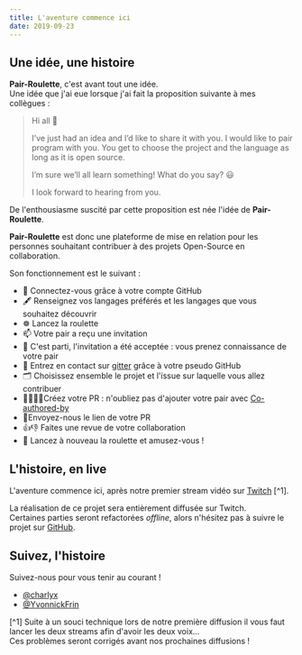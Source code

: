 ```yaml
---
title: L'aventure commence ici
date: 2019-09-23
---
```


## Une idée, une histoire

**Pair-Roulette**, c'est avant tout une idée.  
Une idée que j'ai eue lorsque j'ai fait la proposition suivante à mes collègues : 

> Hi all 👋
> 
> I’ve just had an idea and I’d like to share it with you.
> I would like to pair program with you. You get to choose the project and the language as long as it is open source.
> 
> I’m sure we’ll all learn something!
> What do you say? 😃
> 
> I look forward to hearing from you.

De l'enthousiasme suscité par cette proposition est née l'idée de **Pair-Roulette**. 

**Pair-Roulette** est donc une plateforme de mise en relation pour les personnes
souhaitant contribuer à des projets Open-Source en collaboration.


Son fonctionnement est le suivant :

 * 🔐 Connectez-vous grâce à votre compte GitHub
 * 🖋 Renseignez vos langages préférés et les langages que vous souhaitez 
 découvrir
 * ☸️  Lancez la roulette
 * 📫 Votre pair a reçu une invitation
 * 🤝 C'est parti, l'invitation a été acceptée : vous prenez connaissance de votre 
 pair
 * 💬 Entrez en contact sur [gitter](https://gitter.im/pair-roulette/community) 
 grâce à votre pseudo GitHub
 * 🗂 Choisissez ensemble le projet et l'issue sur laquelle vous allez contribuer
 * 👩‍💻👨‍💻Créez votre PR : n'oubliez pas d'ajouter votre pair avec 
 [Co-authored-by](https://help.github.com/en/articles/creating-a-commit-with-multiple-authors)
 * 💌Envoyez-nous le lien de votre PR
 * 👍👎 Faites une revue de votre collaboration
 * 🥳 Lancez à nouveau la roulette et amusez-vous !

## L'histoire, en live

L'aventure commence ici, après notre premier stream vidéo sur 
[Twitch](http://multitwitch.tv/yvonnickfrin/charlyx1188) [^1].

La réalisation de ce projet sera entièrement diffusée sur Twitch.  
Certaines parties seront refactorées *offline*, alors n'hésitez pas à suivre le 
projet sur [GitHub](https://github.com/charlyx/pair-roulette/).

## Suivez, l'histoire

Suivez-nous pour vous tenir au courant !

 * [@charlyx](https://charlyx.dev)
 * [@YvonnickFrin](https://yvonnickfrin.dev)

[^1] Suite à un souci technique lors de notre première diffusion il vous 
faut lancer les deux streams afin d'avoir les deux voix...  
Ces problèmes seront corrigés avant nos prochaines diffusions !
